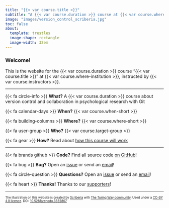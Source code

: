 ```yaml
---
title: "{{< var course.title >}}"
subtitle: "A {{< var course.duration >}} course at {{< var course.where-institution >}}"
image: "images/version_control_scriberia.jpg"
toc: false
about:
  template: trestles
  image-shape: rectangle
  image-width: 32em
---
```


### Welcome!

This is the website for the {{< var course.duration >}} course "{{< var course.title >}}" at {{< var course.where-institution >}}, instructed by {{< var course.instructors >}}.

---

{{< fa circle-info >}} **What?** A {{< var course.duration >}} course about version control and collaboration in psychological research with Git

{{< fa calendar-days >}} **When?** {{< var course.when-short >}}

{{< fa building-columns >}} **Where?** {{< var course.where-short >}}

{{< fa user-group >}} **Who?** {{< var course.target-group >}}

{{< fa gear >}} **How?** Read about [how this course will work](mechanics.qmd)

---

{{< fa brands github >}} **Code?** Find all source code [on GitHub]({{< var project.github >}})!

{{< fa bug >}} **Bug?** Open an [issue]({{< var project.issues >}}) or send an [email]({{< var project.mailto >}})!

{{< fa circle-question >}} **Questions?** Open an [issue]({{< var project.issues >}}) or send an [email]({{< var project.mailto >}})!

{{< fa heart >}} **Thanks!** Thanks to our [supporters](acknowledgements.qmd)!

---

::: {style="font-size: 70%;"}
The illustration on this website is created by [Scriberia](https://www.scriberia.com/) with [The Turing Way community](https://the-turing-way.netlify.app/welcome). Used under a [CC-BY 4.0 licence](https://creativecommons.org/licenses/by/4.0/). DOI: [10.5281/zenodo.3332807](https://doi.org/10.5281/zenodo.3695300)
:::
